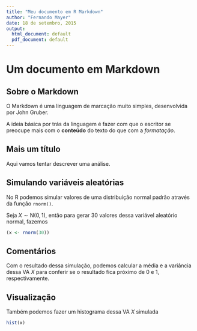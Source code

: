```yaml
---
title: "Meu documento em R Markdown"
author: "Fernando Mayer"
date: 18 de setembro, 2015
output:
  html_document: default
  pdf_document: default
---
```


# Um documento em Markdown

## Sobre o Markdown

O Markdown é uma linguagem de marcação muito simples, desenvolvida por
John Gruber.

A ideia básica por trás da linguagem é fazer com que o escritor se
preocupe mais com o **conteúdo** do texto do que com a *formatação*.

## Mais um título

Aqui vamos tentar descrever uma análise.

## Simulando variáveis aleatórias

No R podemos simular valores de uma distribuição normal padrão através
da função `rnorm()`.

Seja $X \sim \text{N}(0,1)$, então para gerar 30 valores dessa variável
aleatório normal, fazemos

```r
(x <- rnorm(30))
```

## Comentários

Com o resultado dessa simulação, podemos calcular a média e a variância
dessa VA $X$ para conferir se o resultado fica próximo de 0 e 1,
respectivamente.

## Visualização

Também podemos fazer um histograma dessa VA $X$ simulada

```r
hist(x)
```

